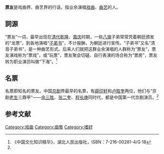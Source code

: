 '''票友'''是戏曲界、曲艺界的行话，指业余演唱[[戏曲|戏曲]]、[[曲艺|曲艺]]的人。
== 詞源 ==
“票友”一词，最早出现在[[清朝|清代]][[乾隆|乾隆]]、[[嘉庆|嘉庆]]时期，一些[[八旗|八旗]]子弟常常凭着朝廷颁发的“龙票”，到各地演唱“[[子弟书|子弟书]]”，不计报酬，为朝廷进行宣传。“子弟书”又名“清音子弟书”，是一种曲艺形式。后来人们就把这群业余演唱的人群称为“票友”，票友演戏称为“票戏”，或“玩票”，票友聚会切磋、自行表演的场合称为“票房”，票友转为职业演员叫做“下海”。<ref name="中国文化知识精华">《中国文化知识精华》，湖北人民出版社，ISBN：7-216-00281-4/G·18</ref>

== 名票 ==

名票即知名的票友。中国[[京剧|京剧]]界最早的名票，有[[薛印轩|薛印轩]]和[[卢胜奎|卢胜奎]]两位，他们与“京剧[[老生|老生]]三鼎甲”——[[余三胜|余三胜]]、[[张二奎|张二奎]]、[[程长庚|程长庚]]同时代，都是中国第一代京剧演员。<ref name="中国文化知识精华"/>

==参考文献==
<div class="references-small">
<references></references>
</div>

[[Category:戏曲|Category:戏曲]]
[[Category:曲藝|Category:曲藝]]
[[Category:嗜好|Category:嗜好]]